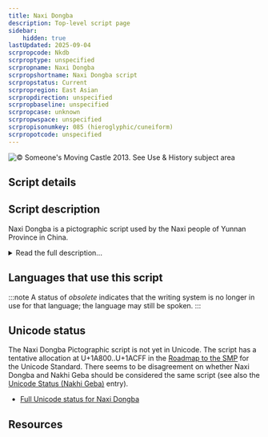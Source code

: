 ```yaml
---
title: Naxi Dongba
description: Top-level script page
sidebar:
    hidden: true
lastUpdated: 2025-09-04
scrpropcode: Nkdb
scrproptype: unspecified
scrpropname: Naxi Dongba
scrpropshortname: Naxi Dongba script
scrpropstatus: Current
scrpropregion: East Asian
scrpropdirection: unspecified
scrpropbaseline: unspecified
scrpropcase: unknown
scrpropwspace: unspecified
scrpropisonumkey: 085 (hieroglyphic/cuneiform)
scrpropotcode: unspecified
---
```



![](../images/nkdb-sample.jpg "© Someone's Moving Castle 2013.  See Use & History subject area")

## Script details

<ScriptDetails />

## Script description

Naxi Dongba is a pictographic script used by the Naxi people of Yunnan Province in China.

<details>
<summary>Read the full description...</summary>Its origin is a source of contention: some researchers believe it to have been invented in the 13th century, or possibly as early as the 7th century; others consider it more likely to have been invented as recently as the 18th century.  In the Naxi language, the script is called _²ss ³dgyu, ²lv ³dgyu_ ‘wood record, stone record’, testifying that the script was once carved on stone and wood.  Originally it was used by priests of the Dongba religion to write scriptures, and was passed on down the generations from father to son.  The Dongba religious corpus, comprising some one thousand ceremonies, is contained in Dongba script manuscripts. Today the script is still in use in the Lijiang region, not only to write scriptures but also to keep business records.  It is also used for everyday communication by some members of the Naxi community and has been called “the only living pictograph in the world”.

There are approximately 1200 single symbols in the script; some dictionaries contain as many as 3400 pictographs because they also include compound symbols.  Most symbols are pictograms, though some are used for their phonetic values according to the <a href='/reference/glossary#rebusp'>rebus principle</a>.

The Naxi language cannot be adequately expressed using the Dongba script alone, and it may be supplemented with the [Nakhi Geba](/scrlang/scripts/nkgb) syllabary for clarification. There have been attempts to revive the script, including visits by Dongba priests to local schools in the Lijiang region to teach classes on it.  In the 1980s some books were published in Naxi Dongba script, including textbooks for bilingual education.  However, due to its complexity, it can take up to 15 years to become proficient in the script.
</details>

## Languages that use this script

:::note
A status of _obsolete_ indicates that the writing system is no longer in use for that language; the language may still be spoken.
:::

<WsList script='Nkdb' wsMax='5' />

## Unicode status

The Naxi Dongba Pictographic script is not yet in Unicode. The script has a tentative allocation at U+1A800..U+1ACFF in the [Roadmap to the SMP](http://www.unicode.org/roadmaps/smp/) for the Unicode Standard. There seems to be disagreement on whether Naxi Dongba and Nakhi Geba should be considered the same script (see also the [Unicode Status (Nakhi Geba)](https://scriptsource.org/entry/k8fj7hdpny) entry).

- [Full Unicode status for Naxi Dongba](/scrlang/unicode/nkdb-unicode)



## Resources

<ScriptResources detailSummary='seemore' />

